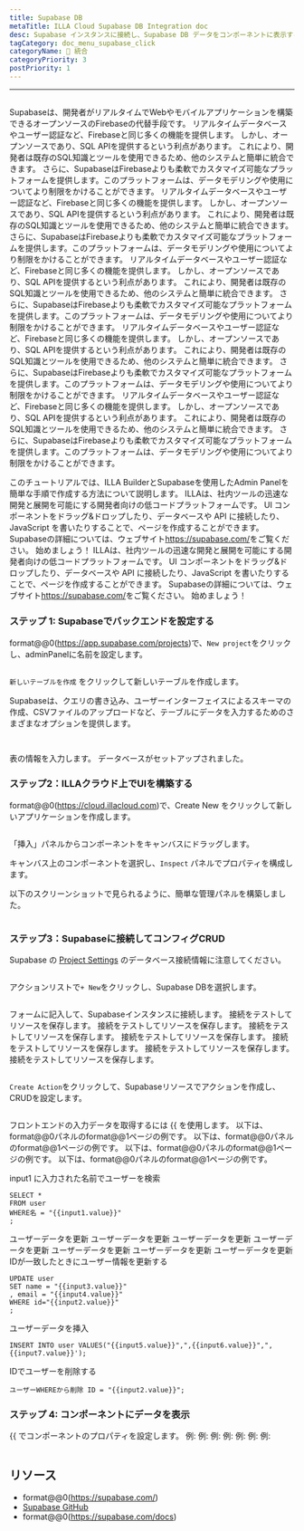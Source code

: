 ```yaml
---
title: Supabase DB
metaTitle: ILLA Cloud Supabase DB Integration doc
desc: Supabase インスタンスに接続し、Supabase DB データをコンポーネントに表示する
tagCategory: doc_menu_supabase_click
categoryName: 🔨 統合
categoryPriority: 3
postPriority: 1
---
```


* * *

## <h2 hidden>Supabase DB</h2>

Supabaseは、開発者がリアルタイムでWebやモバイルアプリケーションを構築できるオープンソースのFirebaseの代替手段です。 リアルタイムデータベースやユーザー認証など、Firebaseと同じ多くの機能を提供します。 しかし、オープンソースであり、SQL APIを提供するという利点があります。 これにより、開発者は既存のSQL知識とツールを使用できるため、他のシステムと簡単に統合できます。 さらに、SupabaseはFirebaseよりも柔軟でカスタマイズ可能なプラットフォームを提供します。このプラットフォームは、データモデリングや使用についてより制限をかけることができます。 リアルタイムデータベースやユーザー認証など、Firebaseと同じ多くの機能を提供します。 しかし、オープンソースであり、SQL APIを提供するという利点があります。 これにより、開発者は既存のSQL知識とツールを使用できるため、他のシステムと簡単に統合できます。 さらに、SupabaseはFirebaseよりも柔軟でカスタマイズ可能なプラットフォームを提供します。このプラットフォームは、データモデリングや使用についてより制限をかけることができます。 リアルタイムデータベースやユーザー認証など、Firebaseと同じ多くの機能を提供します。 しかし、オープンソースであり、SQL APIを提供するという利点があります。 これにより、開発者は既存のSQL知識とツールを使用できるため、他のシステムと簡単に統合できます。 さらに、SupabaseはFirebaseよりも柔軟でカスタマイズ可能なプラットフォームを提供します。このプラットフォームは、データモデリングや使用についてより制限をかけることができます。 リアルタイムデータベースやユーザー認証など、Firebaseと同じ多くの機能を提供します。 しかし、オープンソースであり、SQL APIを提供するという利点があります。 これにより、開発者は既存のSQL知識とツールを使用できるため、他のシステムと簡単に統合できます。 さらに、SupabaseはFirebaseよりも柔軟でカスタマイズ可能なプラットフォームを提供します。このプラットフォームは、データモデリングや使用についてより制限をかけることができます。 リアルタイムデータベースやユーザー認証など、Firebaseと同じ多くの機能を提供します。 しかし、オープンソースであり、SQL APIを提供するという利点があります。 これにより、開発者は既存のSQL知識とツールを使用できるため、他のシステムと簡単に統合できます。 さらに、SupabaseはFirebaseよりも柔軟でカスタマイズ可能なプラットフォームを提供します。このプラットフォームは、データモデリングや使用についてより制限をかけることができます。

このチュートリアルでは、ILLA BuilderとSupabaseを使用したAdmin Panelを簡単な手順で作成する方法について説明します。 ILLAは、社内ツールの迅速な開発と展開を可能にする開発者向けの低コードプラットフォームです。 UI コンポーネントをドラッグ&ドロップしたり、データベースや API に接続したり、JavaScript を書いたりすることで、ページを作成することができます。 Supabaseの詳細については、ウェブサイト<https://supabase.com/>をご覧ください。 始めましょう！ ILLAは、社内ツールの迅速な開発と展開を可能にする開発者向けの低コードプラットフォームです。 UI コンポーネントをドラッグ&ドロップしたり、データベースや API に接続したり、JavaScript を書いたりすることで、ページを作成することができます。 Supabaseの詳細については、ウェブサイト<https://supabase.com/>をご覧ください。 始めましょう！

### ステップ 1: Supabaseでバックエンドを設定する

format@@0(https://app.supabase.com/projects)で、`New project`をクリックし、adminPanelに名前を設定します。

<img
  src='https://cdn.illacloud.com/official-website/img/docs/assemble/supabase1.png'
  alt=""
/>

`新しいテーブルを作成` をクリックして新しいテーブルを作成します。

Supabaseは、クエリの書き込み、ユーザーインターフェイスによるスキーマの作成、CSVファイルのアップロードなど、テーブルにデータを入力するためのさまざまなオプションを提供します。

<img
  src='https://cdn.illacloud.com/official-website/img/docs/assemble/supabase2.png'
  alt=""
/>

<img
  src='https://cdn.illacloud.com/official-website/img/docs/assemble/supabase3.png'
  alt=""
/>

表の情報を入力します。 データベースがセットアップされました。

### ステップ2：ILLAクラウド上でUIを構築する

format@@0(https://cloud.illacloud.com)で、Create New をクリックして新しいアプリケーションを作成します。

<img
  src='https://cdn.illacloud.com/official-website/img/docs/assemble/supabase4.png'
  alt=""
/>

「挿入」パネルからコンポーネントをキャンバスにドラッグします。

キャンバス上のコンポーネントを選択し、`Inspect` パネルでプロパティを構成します。

以下のスクリーンショットで見られるように、簡単な管理パネルを構築しました。

<img
  src='https://cdn.illacloud.com/official-website/img/docs/assemble/supabase5.png'
  alt=""
/>

### ステップ3：Supabaseに接続してコンフィグCRUD

Supabase の [Project Settings](https://app.supabase.com/project/hdcfnsxpwwgboqomdrhp/settings/database) のデータベース接続情報に注意してください。

<img
  src='https://cdn.illacloud.com/official-website/img/docs/assemble/supabase6.png'
  alt=""
/>

アクションリストで`+ New`をクリックし、Supabase DBを選択します。

<img
  src='https://cdn.illacloud.com/official-website/img/docs/assemble/supabase7.png'
  alt=""
/>

フォームに記入して、Supabaseインスタンスに接続します。 接続をテストしてリソースを保存します。 接続をテストしてリソースを保存します。 接続をテストしてリソースを保存します。 接続をテストしてリソースを保存します。 接続をテストしてリソースを保存します。 接続をテストしてリソースを保存します。 接続をテストしてリソースを保存します。

<img
  src='https://cdn.illacloud.com/official-website/img/docs/assemble/supabase8.png'
  alt=""
/>

`Create Action`をクリックして、Supabaseリソースでアクションを作成し、CRUDを設定します。

<img
  src='https://cdn.illacloud.com/official-website/img/docs/assemble/supabase9.png'
  alt=""
/>

フロントエンドの入力データを取得するには {{ を使用します。 以下は、format@@0パネルのformat@@1ページの例です。 以下は、format@@0パネルのformat@@1ページの例です。 以下は、format@@0パネルのformat@@1ページの例です。 以下は、format@@0パネルのformat@@1ページの例です。

input1 に入力された名前でユーザーを検索

```
SELECT *
FROM user
WHERE名 = "{{input1.value}}"
;
```

ユーザーデータを更新 ユーザーデータを更新 ユーザーデータを更新 ユーザーデータを更新 ユーザーデータを更新 ユーザーデータを更新 ユーザーデータを更新 IDが一致したときにユーザー情報を更新する

```
UPDATE user
SET name = "{{input3.value}}"
, email = "{{input4.value}}"
WHERE id="{{input2.value}}"
;
```

ユーザーデータを挿入

```
INSERT INTO user VALUES("{{input5.value}}",",{{input6.value}}",",{{input7.value}}');
```

IDでユーザーを削除する

```
ユーザーWHEREから削除 ID = "{{input2.value}}";
```

### ステップ 4: コンポーネントにデータを表示

{{ でコンポーネントのプロパティを設定します。 例: 例: 例: 例: 例: 例: 例:

<img
  src='https://cdn.illacloud.com/official-website/img/docs/assemble/supabase10.png'
  alt=""
/>

## リソース

-   format@@0(https://supabase.com/)
-   [Supabase GitHub](https://github.com/supabase/supabase)
-   format@@0(https://supabase.com/docs)
